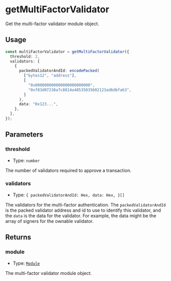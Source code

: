 # getMultiFactorValidator

Get the multi-factor validator module object.

## Usage

```typescript copy
const multiFactorValidator = getMultiFactorValidator({
  threshold: 2,
  validators: [
    {
      packedValidatorAndId: encodePacked(
        ["bytes12", "address"],
        [
          "0x000000000000000000000000",
          "0xf83d07238a7c8814a48535035602123ad6dbfa63",
        ]
      ),
      data: "0x123...",
    },
  ],
});
```

## Parameters

### threshold

- Type: `number`

The number of validators required to approve a transaction.

### validators

- Type: `{
  packedValidatorAndId: Hex,
  data: Hex,
}[]`

The validators for the multi-factor authentication. The `packedValidatorAndId` is the packed validator address and id to use to identify this validator, and the `data` is the data for the validator. For example, the data might be the array of signers for the ownable validator.

## Returns

### module

- Type: [`Module`](/module-sdk/glossary/types#module)

The multi-factor validator module object.
